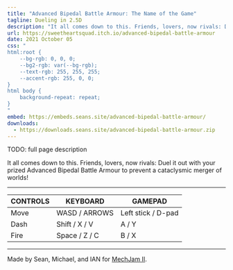 ```yaml
---
title: "Advanced Bipedal Battle Armour: The Name of the Game"
tagline: Dueling in 2.5D
description: "It all comes down to this. Friends, lovers, now rivals: Duel it out with your prized Advanced Bipedal Battle Armour to prevent a cataclysmic merger of worlds!"
url: https://sweetheartsquad.itch.io/advanced-bipedal-battle-armour
date: 2021 October 05
css: "
html:root {
	--bg-rgb: 0, 0, 0;
	--bg2-rgb: var(--bg-rgb);
	--text-rgb: 255, 255, 255;
	--accent-rgb: 255, 0, 0;
}
html body {
	background-repeat: repeat;
}
"
embed: https://embeds.seans.site/advanced-bipedal-battle-armour/
downloads:
  - https://downloads.seans.site/advanced-bipedal-battle-armour.zip
---
```


TODO: full page description

It all comes down to this. Friends, lovers, now rivals: Duel it out with your prized Advanced Bipedal Battle Armour to prevent a cataclysmic merger of worlds!

---

| CONTROLS | KEYBOARD      | GAMEPAD            |
| -------- | ------------- | ------------------ |
| Move     | WASD / ARROWS | Left stick / D-pad |
| Dash     | Shift / X / V | A / Y              |
| Fire     | Space / Z / C | B / X              |

---

Made by Sean, Michael, and IAN for [MechJam II](https://itch.io/jam/mechjam2).
